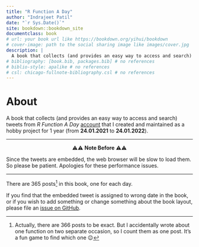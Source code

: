 ```yaml
--- 
title: "R Function A Day"
author: "Indrajeet Patil"
date: "`r Sys.Date()`"
site: bookdown::bookdown_site
documentclass: book
# url: your book url like https://bookdown.org/yihui/bookdown
# cover-image: path to the social sharing image like images/cover.jpg
description: |
  A book that collects (and provides an easy way to access and search) tweets from *R Function A Day* [account](https://twitter.com/rfunctionaday) that I created and maintained as a hobby project for 1 year (from 24.01.2021 to 24.01.2022).
# bibliography: [book.bib, packages.bib] # no references
# biblio-style: apalike # no references
# csl: chicago-fullnote-bibliography.csl # no references
---
```


# About {-}

A book that collects (and provides an easy way to access and search) tweets from *R Function A Day* [account](https://twitter.com/rfunctionaday) that I created and maintained as a hobby project for 1 year (from **24.01.2021** to **24.01.2022**).

---

<p align="center"> ⚠️⚠️  <b>Note Before</b>  ⚠️⚠️ </p>

Since the tweets are embedded, the web browser will be slow to load them. So please be patient.
Apologies for these performance issues.

---

There are 365 posts^[Actually, there are 366 posts to be exact. But I accidentally wrote about one function on two separate occasion, so I count them as one post. It's a fun game to find which one 😉] in this book, one for each day. 

If you find that the embedded tweet is assigned to wrong date in the book, or if you wish to add something or change something about the book layout, please file an [issue on GitHub](https://github.com/IndrajeetPatil/R-Function-A-Day-book/issues).

